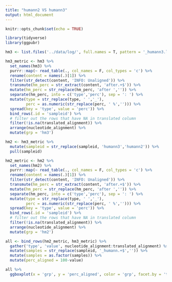 ```yaml
---
title: "humann2 VS humann3"
output: html_document
---
```


```r
knitr::opts_chunk$set(echo = TRUE)
```

```r
library(tidyverse)
library(ggpubr)
```

```r
hm3 <- list.files('../data/log/', full.names = T, pattern = '_humann3.log$')

hm3_metric <- hm3 %>% 
  set_names(hm3) %>% 
  purrr::map(~ read_table(., col_names = F, col_types = 'c') %>% 
  rename(content = names(.)[1]) %>% 
  filter(str_detect(content, 'INFO: Unaligned')) %>% 
  transmute(hm_perc = str_extract(content, 'after.+$')) %>% 
  mutate(hm_perc = str_replace(hm_perc, 'after ','')) %>% 
  separate(hm_perc, into = c('type','perc'), sep = ': ') %>% 
  mutate(type = str_replace(type, ' ','_'),
         perc = as.numeric(str_replace(perc, ' %',''))) %>% 
  spread(key = 'type', value = 'perc')) %>% 
  bind_rows(.id = 'sampleid') %>% 
  # filter out the rows that have NA in translated column
  filter(!is.na(translated_alignment)) %>% 
  arrange(nucleotide_alignment) %>% 
  mutate(grp = 'hm3')


```

```r
hm2 <- hm3_metric %>% 
  mutate(sampleid = str_replace(sampleid, 'humann3','humann2')) %>% 
  pull(sampleid)

hm2_metric <- hm2 %>% 
  set_names(hm2) %>% 
  purrr::map(~ read_table(., col_names = F, col_types = 'c') %>% 
  rename(content = names(.)[1]) %>% 
  filter(str_detect(content, 'INFO: Unaligned')) %>% 
  transmute(hm_perc = str_extract(content, 'after.+$')) %>% 
  mutate(hm_perc = str_replace(hm_perc, 'after ','')) %>% 
  separate(hm_perc, into = c('type','perc'), sep = ': ') %>% 
  mutate(type = str_replace(type, ' ','_'),
         perc = as.numeric(str_replace(perc, ' %',''))) %>% 
  spread(key = 'type', value = 'perc')) %>% 
  bind_rows(.id = 'sampleid') %>% 
  # filter out the rows that have NA in translated column
  filter(!is.na(translated_alignment)) %>% 
  arrange(nucleotide_alignment) %>% 
  mutate(grp = 'hm2')
```

```r
all <- bind_rows(hm2_metric, hm3_metric) %>% 
  gather('type', 'value', nucleotide_alignment:translated_alignment) %>% 
  mutate(samples = str_replace(sampleid, '_humann.+$','')) %>% 
  mutate(samples = as.factor(samples)) %>% 
  mutate(perc_aligned = 100-value)

all %>% 
  ggboxplot(x = 'grp', y = 'perc_aligned', color = 'grp', facet.by = 'type', add = 'jitter', line.color = "gray", palette = 'lancet')


```

